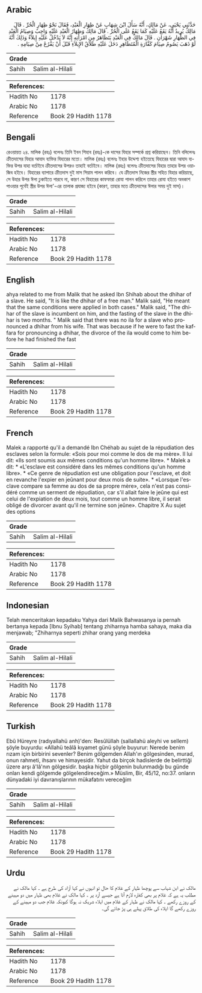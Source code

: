 ## Arabic


<div dir="rtl" lang="ar" style={{fontSize:'larger',backgroundColor:'#f8f9fa',padding:20}}>
حَدَّثَنِي يَحْيَى، عَنْ مَالِكٍ، أَنَّهُ سَأَلَ ابْنَ شِهَابٍ عَنْ ظِهَارِ الْعَبْدِ، فَقَالَ نَحْوُ ظِهَارِ الْحُرِّ ‏.‏ قَالَ مَالِكٌ يُرِيدُ أَنَّهُ يَقَعُ عَلَيْهِ كَمَا يَقَعُ عَلَى الْحُرِّ ‏.‏ قَالَ مَالِكٌ وَظِهَارُ الْعَبْدِ عَلَيْهِ وَاجِبٌ وَصِيَامُ الْعَبْدِ فِي الظِّهَارِ شَهْرَانِ ‏.‏ قَالَ مَالِكٌ فِي الْعَبْدِ يَتَظَاهَرُ مِنِ امْرَأَتِهِ إِنَّهُ لاَ يَدْخُلُ عَلَيْهِ إِيلاَءٌ وَذَلِكَ أَنَّهُ لَوْ ذَهَبَ يَصُومُ صِيَامَ كَفَّارَةِ الْمُتَظَاهِرِ دَخَلَ عَلَيْهِ طَلاَقُ الإِيلاَءِ قَبْلَ أَنْ يَفْرُغَ مِنْ صِيَامِهِ ‏.‏
</div>
<div style={{backgroundColor:'#f8f9fa',padding:20, marginBottom: 10}}><table> <thead> <tr> <th>Grade</th> <th></th> </tr> </thead> <tbody> <tr><td>Sahih</td><td>Salim al-Hilali</td></tr></tbody></table><table> <thead> <tr> <th>References:</th> <th></th> </tr> </thead> <tbody><tr><td>Hadith No</td><td>1178</td></tr><tr><td>Arabic No</td><td>1178</td></tr><tr><td>Reference</td><td>Book 29 Hadith 1178</td></tr></tbody></table></div>

## Bengali


<div dir="ltr" lang="bn" style={{fontSize:'larger',backgroundColor:'#f8f9fa',padding:20}}>
রেওয়ায়ত ২৪. মালিক (রহঃ) বলেনঃ তিনি ইবন শিহাব (রহঃ)-কে দাসের যিহার সম্পর্কে প্রশ্ন করিয়াছেন। তিনি বলিলেনঃ ক্রীতদাসের যিহার আযাদ ব্যক্তির যিহারের মতো। মালিক (রহঃ) বলেনঃ ইহার উদ্দেশ্য হইতেছে যিহারের দ্বারা আযাদ ব্যক্তির উপর যাহা বৰ্তাইবে ক্রীতদাসের উপরও তাহাই বর্তাইবে। মালিক (রহঃ) বলেনঃ ক্রীতদাসের যিহার তাহার উপর ওয়াজিব হইবে। যিহারের ব্যাপারে ক্রীতদাস দুই মাস সিয়াম পালন করিবে। যে ক্রীতদাস নিজের স্ত্রীর সহিত যিহার করিয়াছে, সে উহার উপর ঈলা ঢুকাইতে পারবে না, কারণ সে যিহারের কাফফারা রোযা পালন করিলে তাহার রোযা হইতে অবকাশ পাওয়ার পূর্বেই স্ত্রীর উপর ঈলা'-এর তালাক প্রযাজ্য হইবে (কারণ, তাহার মতে ক্রীতদাসের ঈলার সময় দুই মাস)।
</div>
<div style={{backgroundColor:'#f8f9fa',padding:20, marginBottom: 10}}><table> <thead> <tr> <th>Grade</th> <th></th> </tr> </thead> <tbody> <tr><td>Sahih</td><td>Salim al-Hilali</td></tr></tbody></table><table> <thead> <tr> <th>References:</th> <th></th> </tr> </thead> <tbody><tr><td>Hadith No</td><td>1178</td></tr><tr><td>Arabic No</td><td>1178</td></tr><tr><td>Reference</td><td>Book 29 Hadith 1178</td></tr></tbody></table></div>

## English


<div dir="ltr" lang="en" style={{fontSize:'larger',backgroundColor:'#f8f9fa',padding:20}}>
ahya related to me from Malik that he asked Ibn Shihab about the dhihar of a slave. He said, "It is like the dhihar of a free man." Malik said, "He meant that the same conditions were applied in both cases." Malik said, "The dhihar of the slave is incumbent on him, and the fasting of the slave in the dhihar is two months. " Malik said that there was no ila for a slave who pronounced a dhihar from his wife. That was because if he were to fast the kaffara for pronouncing a dhihar, the divorce of the ila would come to him before he had finished the fast
</div>
<div style={{backgroundColor:'#f8f9fa',padding:20, marginBottom: 10}}><table> <thead> <tr> <th>Grade</th> <th></th> </tr> </thead> <tbody> <tr><td>Sahih</td><td>Salim al-Hilali</td></tr></tbody></table><table> <thead> <tr> <th>References:</th> <th></th> </tr> </thead> <tbody><tr><td>Hadith No</td><td>1178</td></tr><tr><td>Arabic No</td><td>1178</td></tr><tr><td>Reference</td><td>Book 29 Hadith 1178</td></tr></tbody></table></div>

## French


<div dir="ltr" lang="fr" style={{fontSize:'larger',backgroundColor:'#f8f9fa',padding:20}}>
Malek a rapporté qu'il a demandé Ibn Chéhab au sujet de la répudiation des esclaves selon la formule: «Sois pour moi comme le dos de ma mère». Il lui dit: «Ils sont soumis aux mêmes conditions qu'un homme libre». * Malek a dit: * «L'esclave est considéré dans les mêmes conditions qu'un homme libre». * «Ce genre de répudiation est une obligation pour l'esclave, et doit en revanche l'expier en jeûnant pour deux mois de suite». * «Lorsque l'esclave compare sa femme au dos de sa propre mère», cela n'est pas considéré comme un serment de répudiation, car s'il allait faire le jeûne qui est celui de l'expiation de deux mois, tout comme un homme libre, il serait obligé de divorcer avant qu'il ne termine son jeûne». Chapitre X Au sujet des options
</div>
<div style={{backgroundColor:'#f8f9fa',padding:20, marginBottom: 10}}><table> <thead> <tr> <th>Grade</th> <th></th> </tr> </thead> <tbody> <tr><td>Sahih</td><td>Salim al-Hilali</td></tr></tbody></table><table> <thead> <tr> <th>References:</th> <th></th> </tr> </thead> <tbody><tr><td>Hadith No</td><td>1178</td></tr><tr><td>Arabic No</td><td>1178</td></tr><tr><td>Reference</td><td>Book 29 Hadith 1178</td></tr></tbody></table></div>

## Indonesian


<div dir="ltr" lang="id" style={{fontSize:'larger',backgroundColor:'#f8f9fa',padding:20}}>
Telah menceritakan kepadaku Yahya dari Malik Bahwasanya ia pernah bertanya kepada [Ibnu Syihab] tentang zhiharnya hamba sahaya, maka dia menjawab; "Zhiharnya seperti zhihar orang yang merdeka
</div>
<div style={{backgroundColor:'#f8f9fa',padding:20, marginBottom: 10}}><table> <thead> <tr> <th>Grade</th> <th></th> </tr> </thead> <tbody> <tr><td>Sahih</td><td>Salim al-Hilali</td></tr></tbody></table><table> <thead> <tr> <th>References:</th> <th></th> </tr> </thead> <tbody><tr><td>Hadith No</td><td>1178</td></tr><tr><td>Arabic No</td><td>1178</td></tr><tr><td>Reference</td><td>Book 29 Hadith 1178</td></tr></tbody></table></div>

## Turkish


<div dir="ltr" lang="tr" style={{fontSize:'larger',backgroundColor:'#f8f9fa',padding:20}}>
Ebû Hüreyre (radıyallahü anh)'den: Resûlüllah (sallallahü aleyhi ve sellem) şöyle buyurdu: «Allahü teâlâ kıyamet günü şöyle buyurur: Nerede benim rızam için birbirini sevenler? Benim gölgemden Allah'ın gölgesinden, murad, onun rahmeti, ihsanı ve himayesidir. Yahut da birçok hadislerde de belirttiği üzere arşı â'lâ'nın gölgesidir. başka hiçbir gölgenin bulunmadığı bu günde onları kendi gölgemde gölgelendireceğim.» Müslim, Bir, 45/12, no:37. onların dünyadaki iyi davranışlarının mükafatını vereceğim
</div>
<div style={{backgroundColor:'#f8f9fa',padding:20, marginBottom: 10}}><table> <thead> <tr> <th>Grade</th> <th></th> </tr> </thead> <tbody> <tr><td>Sahih</td><td>Salim al-Hilali</td></tr></tbody></table><table> <thead> <tr> <th>References:</th> <th></th> </tr> </thead> <tbody><tr><td>Hadith No</td><td>1178</td></tr><tr><td>Arabic No</td><td>1178</td></tr><tr><td>Reference</td><td>Book 29 Hadith 1178</td></tr></tbody></table></div>

## Urdu


<div dir="rtl" lang="ur" style={{fontSize:'larger',backgroundColor:'#f8f9fa',padding:20}}>
مالک نے ابن شہاب سے پوچھا ظہار کے غلام کا حال تو انہوں نے کہا آزاد کی طرح ہے ۔ کہا مالک نے مطلب یہ ہے کہ غلام پر بھی کفارہ لازم آتا ہے جیسے آزد پر ۔ کہا مالک نے غلام بھی ظہار میں دو مہینے کے روزے رکھے ۔ کہا مالک نے ظہار کے غلام میں ایلاء شریک نہ ہوگا کیونکہ غلام جب دو مہینے کے روزے رکھے گا ایلاء کی طلاق پہلے ہی پڑ جائے گی۔
</div>
<div style={{backgroundColor:'#f8f9fa',padding:20, marginBottom: 10}}><table> <thead> <tr> <th>Grade</th> <th></th> </tr> </thead> <tbody> <tr><td>Sahih</td><td>Salim al-Hilali</td></tr></tbody></table><table> <thead> <tr> <th>References:</th> <th></th> </tr> </thead> <tbody><tr><td>Hadith No</td><td>1178</td></tr><tr><td>Arabic No</td><td>1178</td></tr><tr><td>Reference</td><td>Book 29 Hadith 1178</td></tr></tbody></table></div>